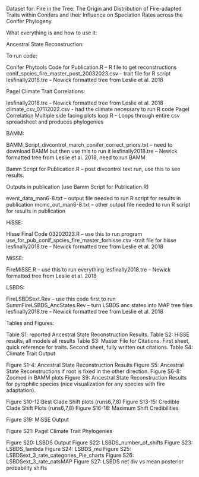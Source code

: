 Dataset for: Fire in the Tree: The Origin and Distribution of Fire-adapted Traits within Conifers and their Influence on Speciation Rates across the Conifer Phylogeny.  

What everything is and how to use it:

Ancestral State Reconstruction: 

To run code:

Conifer Phytools Code for Publication.R – R file to get reconstructions
conif_spcies_fire_master_post_20032023.csv – trait file for R script
lesfinally2018.tre – Newick formatted tree from Leslie et al. 2018

Pagel Climate Trait Correlations:

lesfinally2018.tre – Newick formatted tree from Leslie et al. 2018
climate_csv_07112022.csv - had the climate necessary to run R code
Pagel Correlation Multiple side facing plots loop.R - Loops through entire csv spreadsheet and produces phylogenies


BAMM:

BAMM_Script_divcontrol_march_conifer_correct_priors.txt – need to download BAMM but then use this to run it
lesfinally2018.tre – Newick formatted tree from Leslie et al. 2018, need to run BAMM

Bamm Script for Publication.R – post divcontrol text run, use this to see results.

Outputs in publication (use Bamm Script for Publication.R)

event_data_man6-8.txt – output file needed to run R script for results in publication
mcmc_out_man6-8.txt – other output file needed to run R script for results in publication

HiSSE:

Hisse Final Code 03202023.R – use this to run program
use_for_pub_conif_spcies_fire_master_forhisse.csv -trait file for hisse
lesfinally2018.tre – Newick formatted tree from Leslie et al. 2018

MiSSE:

FireMiSSE.R – use this to run everything
lesfinally2018.tre – Newick formatted tree from Leslie et al. 2018

LSBDS:

FireLSBDSext.Rev – use this code first to run
SummFireLSBDS_AncStates.Rev – turn LSBDS anc states into MAP tree files
lesfinally2018.tre – Newick formatted tree from Leslie et al. 2018

Tables and Figures:

Table S1: reported Ancestral State Reconstruction Results.
Table S2: HiSSE results, all models all results
Table S3: Master File for Citations. First sheet, quick reference for traits. Second sheet, fully written out citations.
Table S4: Climate Trait Output

Figure S1-4: Ancestral State Reconstruction Results
Figure S5: Ancestral State Reconstructions if root is fixed in the other direction.
Figure S6-8: Zoomed in BAMM plots
Figure S9: Ancestral State Reconstruction Results for pyrophilic species (nice visualization for any species with fire adaptation).

Figure S10-12:Best Clade Shift plots (runs6,7,8)
Figure S13-15: Credible Clade Shift Plots (runs6,7,8)
Figure S16-18: Maximum Shift Credibilities

Figure S19: MiSSE Output

Figure S21: Pagel Climate Trait Phylogenies

Figure S20: LSBDS Output
Figure S22: LSBDS_number_of_shifts
Figure S23: LSBDS_lambda
Figure S24: LSBDS_mu
Figure S25: LSBDSext_3_rate_categories_Pie_charts
Figure S26: LSBDSext_3_rate_catsMAP
Figure S27: LSBDS net div vs mean posterior probability shifts